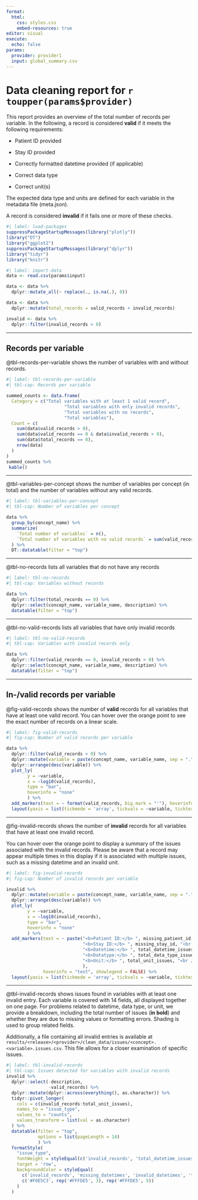 ```yaml
---
format:
  html:
    css: styles.css
    embed-resources: true
editor: visual
execute:
  echo: false
params:
  provider: provider1
  input: global_summary.csv
---
```


# Data cleaning report for `r toupper(params$provider)`

This report provides an overview of the total number of records per variable. In the following, a record is considered **valid** if it meets the following requirements:

-   Patient ID provided

-   Stay ID provided

-   Correctly formatted datetime provided (if applicable)

-   Correct data type

-   Correct unit(s)

The expected data type and units are defined for each variable in the metadata file (meta.json).

A record is considered **invalid** if it fails one or more of these checks.

```r
#| label: load-packages
suppressPackageStartupMessages(library("plotly"))
library("DT")
library("ggplot2")
suppressPackageStartupMessages(library("dplyr"))
library("tidyr")
library("knitr")
```

```r
#| label: import-data
data <- read.csv(params$input)

data <- data %>%
  dplyr::mutate_all(~ replace(., is.na(.), 0))

data <- data %>%
  dplyr::mutate(total_records = valid_records + invalid_records)

invalid <- data %>%
  dplyr::filter(invalid_records > 0)
```

------------------------------------------------------------------------

## Records per variable

@tbl-records-per-variable shows the number of variables with and without records.

```r
#| label: tbl-records-per-variable
#| tbl-cap: Records per variable

summed_counts <- data.frame(
  Category = c("Total variables with at least 1 valid record",
                      "Total variables with only invalid records",
                      "Total variables with no records",
                      "Total variables"),
  Count = c(
    sum(data$valid_records > 0),
    sum(data$valid_records == 0 & data$invalid_records > 0),
    sum(data$total_records == 0),
    nrow(data)
  )
)
summed_counts %>%
 kable()


```

------------------------------------------------------------------------

@tbl-variables-per-concept shows the number of variables per concept (in total) and the number of variables without any valid records.

```r
#| label: tbl-variables-per-concept
#| tbl-cap: Number of variables per concept

data %>%
  group_by(concept_name) %>%
  summarize(
    `Total number of variables` = n(),
    `Total number of variables with no valid records` = sum(valid_records == 0)
  ) %>%
  DT::datatable(filter = "top")

```

------------------------------------------------------------------------

@tbl-no-records lists all variables that do not have any records

```r
#| label: tbl-no-records
#| tbl-cap: Variables without records

data %>%
  dplyr::filter(total_records == 0) %>%
  dplyr::select(concept_name, variable_name, description) %>%
  datatable(filter = "top")
```

------------------------------------------------------------------------

@tbl-no-valid-records lists all variables that have only invalid records

```r
#| label: tbl-no-valid-records
#| tbl-cap: Variables with invalid records only

data %>%
  dplyr::filter(valid_records == 0, invalid_records > 0) %>%
  dplyr::select(concept_name, variable_name, description) %>%
  datatable(filter = "top")
```

------------------------------------------------------------------------

## In-/valid records per variable

@fig-valid-records shows the number of **valid** records for all variables that have at least one valid record. You can hover over the orange point to see the exact number of records on a linear scale.

```r
#| label: fig-valid-records
#| fig-cap: Number of valid records per variable

data %>% 
  dplyr::filter(valid_records > 0) %>% 
  dplyr::mutate(variable = paste(concept_name, variable_name, sep = ".")) %>% 
  dplyr::arrange(desc(variable)) %>% 
  plot_ly(
        y = ~variable,
        x = ~log10(valid_records), 
        type = "bar",
        hoverinfo = "none"
        ) %>% 
  add_markers(text = ~ format(valid_records, big.mark = "'"), hoverinfo = "text", showlegend = FALSE) %>% 
  layout(yaxis = list(tickmode = 'array', tickvals = ~variable, ticktext = ~variable, tickfont = list(size =6)))

```

------------------------------------------------------------------------

@fig-invalid-records shows the number of **invalid** records for all variables that have at least one invalid record.

You can hover over the orange point to display a summary of the issues associated with the invalid records. Please be aware that a record may appear multiple times in this display if it is associated with multiple issues, such as a missing datetime and an invalid unit.

```r
#| label: fig-invalid-records
#| fig-cap: Number of invalid records per variable

invalid %>% 
  dplyr::mutate(variable = paste(concept_name, variable_name, sep = ".")) %>% 
  dplyr::arrange(desc(variable)) %>% 
  plot_ly(
        y = ~variable,
        x = ~log10(invalid_records), 
        type = "bar",
        hoverinfo = "none"
        ) %>% 
  add_markers(text = ~ paste("<b>Patient ID:</b> ", missing_patient_id, "<br />", 
                             "<b>Stay ID:</b> ", missing_stay_id, "<br />",
                             "<b>Datetime:</b> ", total_datetime_issues, "<br />",
                             "<b>Datatype:</b> ", total_data_type_issues, "<br />",
                             "<b>Unit:</b> ", total_unit_issues, "<br />"
                             ),
              hoverinfo = "text", showlegend = FALSE) %>% 
  layout(yaxis = list(tickmode = 'array', tickvals = ~variable, ticktext = ~variable, tickfont = list(size =6)))
```

------------------------------------------------------------------------

@tbl-invalid-records shows issues found in variables with at least one invalid entry. Each variable is covered with 14 fields, all displayed together on one page. For problems related to datetime, data type, or unit, we provide a breakdown, including the total number of issues (**in bold**) and whether they are due to missing values or formatting errors. Shading is used to group related fields.

Additionally, a file containing all invalid entries is available at `results/<release>/<provider>/clean_data/issues/<concept>.<variable>.issues.csv`. This file allows for a closer examination of specific issues.

```r
#| label: tbl-invalid-records
#| tbl-cap: Issues detected for variables with invalid records
invalid %>%
  dplyr::select(-description,
                -valid_records) %>%
  dplyr::mutate(dplyr::across(everything(), as.character)) %>% 
  tidyr::pivot_longer(
    cols = c(invalid_records:total_unit_issues),
    names_to = "issue_type",
    values_to = "counts",
    values_transform = list(val = as.character)
  ) %>% 
  datatable(filter = "top",
            options = list(pageLength = 14)
            ) %>% 
  formatStyle(
    "issue_type",
    fontWeight = styleEqual(c('invalid_records', 'total_datetime_issues', 'total_data_type_issues', 'total_unit_issues'), 'bold'),
    target = 'row',
    backgroundColor = styleEqual(
      c('invalid_records', 'missing_datetimes', 'invalid_datetimes', 'total_datetime_issues', 'allowed_unit_list', 'incorrect_unit_list', 'missing_units', 'invalid_units', 'total_unit_issues'),
      c('#F0E5C3', rep('#FFFDE5', 3), rep('#FFFDE5', 5))
    )
  )
```

